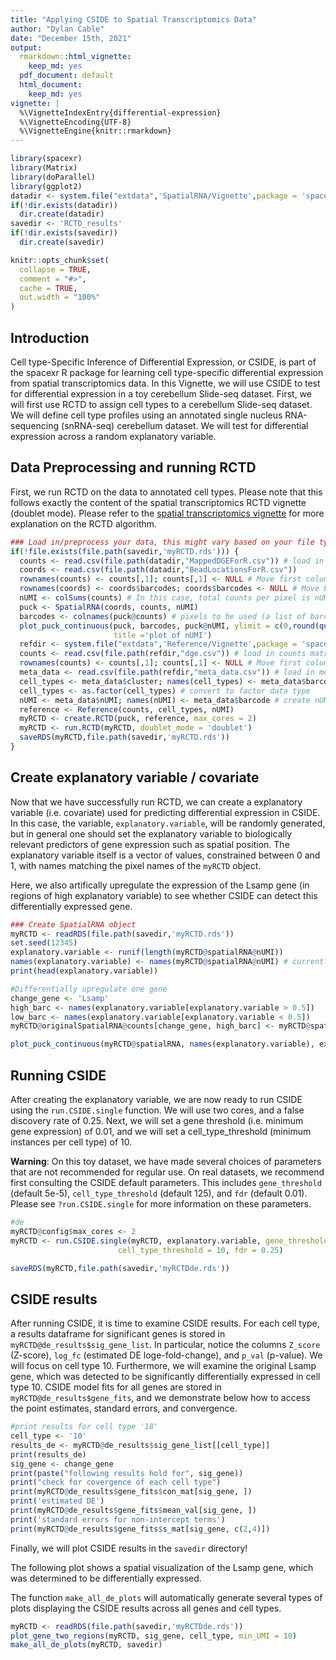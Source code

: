 ```yaml
---
title: "Applying CSIDE to Spatial Transcriptomics Data"
author: "Dylan Cable"
date: "December 15th, 2021"
output:
  rmarkdown::html_vignette:
    keep_md: yes
  pdf_document: default
  html_document:
    keep_md: yes
vignette: |
  %\VignetteIndexEntry{differential-expression}
  %\VignetteEncoding{UTF-8}
  %\VignetteEngine{knitr::rmarkdown}
---
```


```r

library(spacexr)
library(Matrix)
library(doParallel)
library(ggplot2)
datadir <- system.file("extdata",'SpatialRNA/Vignette',package = 'spacexr') # directory for sample Slide-seq dataset
if(!dir.exists(datadir))
  dir.create(datadir)
savedir <- 'RCTD_results'
if(!dir.exists(savedir))
  dir.create(savedir)
```

```r
knitr::opts_chunk$set(
  collapse = TRUE,
  comment = "#>",
  cache = TRUE,
  out.width = "100%"
)
```

## Introduction

Cell type-Specific Inference of Differential Expression, or CSIDE, is part of the spacexr R package for learning cell type-specific differential expression from spatial transcriptomics data. In this Vignette, we will use CSIDE to test for differential expression in a toy cerebellum Slide-seq dataset. First, we will first use RCTD to assign cell types to a cerebellum Slide-seq dataset. We will define cell type profiles using an annotated single nucleus RNA-sequencing (snRNA-seq) cerebellum dataset. We will test for differential expression across a random explanatory variable.

## Data Preprocessing and running RCTD

First, we run RCTD on the data to annotated cell types. Please note that this follows exactly the content of the spatial transcriptomics RCTD vignette (doublet mode). Please refer to the [spatial transcriptomics vignette](https://raw.githack.com/dmcable/spacexr/master/vignettes/spatial-transcriptomics.html) for more explanation on the RCTD algorithm.

```r
### Load in/preprocess your data, this might vary based on your file type
if(!file.exists(file.path(savedir,'myRCTD.rds'))) {
  counts <- read.csv(file.path(datadir,"MappedDGEForR.csv")) # load in counts matrix
  coords <- read.csv(file.path(datadir,"BeadLocationsForR.csv"))
  rownames(counts) <- counts[,1]; counts[,1] <- NULL # Move first column to rownames
  rownames(coords) <- coords$barcodes; coords$barcodes <- NULL # Move barcodes to rownames
  nUMI <- colSums(counts) # In this case, total counts per pixel is nUMI
  puck <- SpatialRNA(coords, counts, nUMI)
  barcodes <- colnames(puck@counts) # pixels to be used (a list of barcode names). 
  plot_puck_continuous(puck, barcodes, puck@nUMI, ylimit = c(0,round(quantile(puck@nUMI,0.9))), 
                       title ='plot of nUMI') 
  refdir <- system.file("extdata",'Reference/Vignette',package = 'spacexr') # directory for the reference
  counts <- read.csv(file.path(refdir,"dge.csv")) # load in counts matrix
  rownames(counts) <- counts[,1]; counts[,1] <- NULL # Move first column to rownames
  meta_data <- read.csv(file.path(refdir,"meta_data.csv")) # load in meta_data (barcodes, clusters, and nUMI)
  cell_types <- meta_data$cluster; names(cell_types) <- meta_data$barcode # create cell_types named list
  cell_types <- as.factor(cell_types) # convert to factor data type
  nUMI <- meta_data$nUMI; names(nUMI) <- meta_data$barcode # create nUMI named list
  reference <- Reference(counts, cell_types, nUMI)
  myRCTD <- create.RCTD(puck, reference, max_cores = 2)
  myRCTD <- run.RCTD(myRCTD, doublet_mode = 'doublet')
  saveRDS(myRCTD,file.path(savedir,'myRCTD.rds'))
}
```

## Create explanatory variable / covariate

Now that we have successfully run RCTD, we can create a explanatory variable (i.e. covariate) used for predicting differential expression in CSIDE. In this case, the variable, `explanatory.variable`, will be randomly generated, but in general one should set the explanatory variable to biologically relevant predictors of gene expression such as spatial position.
The explanatory variable itself is a vector of values, constrained between 0 and 1, with names matching the pixel names of the `myRCTD` object.

Here, we also artifically upregulate the expression of the Lsamp gene (in regions of high explanatory variable) to see whether CSIDE can detect this differentially expressed gene.

```r
### Create SpatialRNA object
myRCTD <- readRDS(file.path(savedir,'myRCTD.rds'))
set.seed(12345)
explanatory.variable <- runif(length(myRCTD@spatialRNA@nUMI))
names(explanatory.variable) <- names(myRCTD@spatialRNA@nUMI) # currently random explanatory variable 
print(head(explanatory.variable))

#Differentially upregulate one gene
change_gene <- 'Lsamp'
high_barc <- names(explanatory.variable[explanatory.variable > 0.5])
low_barc <- names(explanatory.variable[explanatory.variable < 0.5])
myRCTD@originalSpatialRNA@counts[change_gene, high_barc] <- myRCTD@spatialRNA@counts[change_gene, high_barc] * 3 

plot_puck_continuous(myRCTD@spatialRNA, names(explanatory.variable), explanatory.variable, ylimit = c(0,1), title ='plot of explanatory variable') 
```

## Running CSIDE

After creating the explanatory variable, we are now ready to run CSIDE using the `run.CSIDE.single` function. We will use two cores, and a false discovery rate of 0.25. Next, we will set a gene threshold (i.e. minimum gene expression) of 0.01, and we will set a cell_type_threshold (minimum instances per cell type) of 10.

**Warning**: On this toy dataset, we have made several choices of parameters that are not recommended for regular use. On real datasets, we recommend first consulting the CSIDE default parameters. This includes `gene_threshold` (default 5e-5), `cell_type_threshold` (default 125), and `fdr` (default 0.01). Please see `?run.CSIDE.single` for more information on these parameters. 

```r
#de
myRCTD@config$max_cores <- 2
myRCTD <- run.CSIDE.single(myRCTD, explanatory.variable, gene_threshold = .01, 
                        cell_type_threshold = 10, fdr = 0.25) 

saveRDS(myRCTD,file.path(savedir,'myRCTDde.rds'))
```

## CSIDE results

After running CSIDE, it is time to examine CSIDE results. For each cell type, a results dataframe for significant genes is stored in `myRCTD@de_results$sig_gene_list`. In particular, notice the columns `Z_score` (Z-score), `log_fc` (estimated DE loge-fold-change), and `p_val` (p-value). We will focus on cell type 10. Furthermore, we will examine the original Lsamp gene, which was detected to be significantly differentially expressed in cell type 10. CSIDE model fits for all genes are stored in `myRCTD@de_results$gene_fits`, and we demonstrate below how to access the point estimates, standard errors, and convergence.

```r
#print results for cell type '18'
cell_type <- '10'
results_de <- myRCTD@de_results$sig_gene_list[[cell_type]]
print(results_de)
sig_gene <- change_gene
print(paste("following results hold for", sig_gene))
print("check for covergence of each cell type")
print(myRCTD@de_results$gene_fits$con_mat[sig_gene, ]) 
print('estimated DE')
print(myRCTD@de_results$gene_fits$mean_val[sig_gene, ]) 
print('standard errors for non-intercept terms')
print(myRCTD@de_results$gene_fits$s_mat[sig_gene, c(2,4)]) 
```

Finally, we will plot CSIDE results in the `savedir` directory!

The following plot shows a spatial visualization of the Lsamp gene, which was determined to be differentially expressed.

The function `make_all_de_plots` will automatically generate several types of plots displaying the CSIDE results across all genes and cell types.

```r
myRCTD <- readRDS(file.path(savedir,'myRCTDde.rds'))
plot_gene_two_regions(myRCTD, sig_gene, cell_type, min_UMI = 10)
make_all_de_plots(myRCTD, savedir)
```


